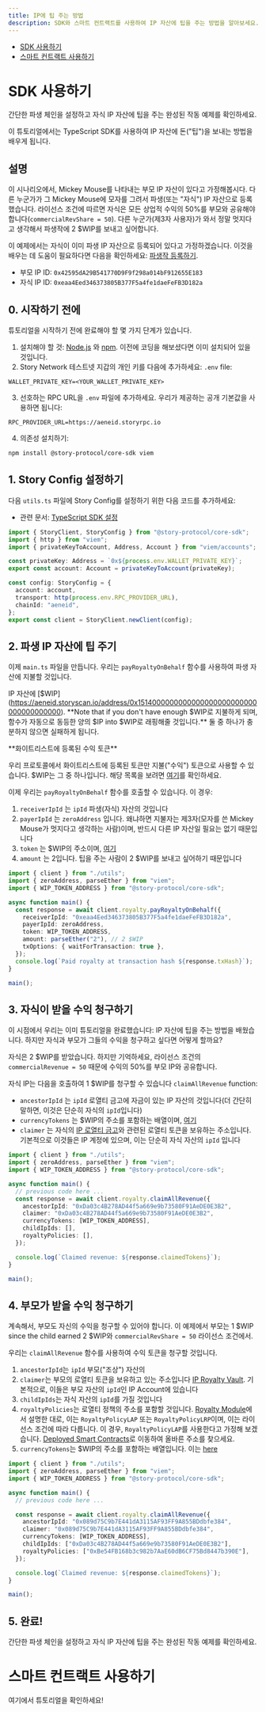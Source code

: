 ```yaml
---
title: IP에 팁 주는 방법
description: SDK와 스마트 컨트랙트를 사용하여 IP 자산에 팁을 주는 방법을 알아보세요.
---
```


* [SDK 사용하기](#using-the-sdk)
* [스마트 컨트랙트 사용하기](#using-a-smart-contract)

# SDK 사용하기

<CardGroup cols={1}>
  <Card title="Completed Code" href="https://github.com/storyprotocol/typescript-tutorial/blob/main/scripts/derivative/registerDerivativeCommercialCustom.ts" icon="thumbs-up">
    간단한 파생 체인을 설정하고 자식 IP 자산에 팁을 주는 완성된 작동 예제를 확인하세요.
  </Card>
</CardGroup>

이 튜토리얼에서는 TypeScript SDK를 사용하여 IP 자산에 돈("팁")을 보내는 방법을 배우게 됩니다.

## 설명

이 시나리오에서, Mickey Mouse를 나타내는 부모 IP 자산이 있다고 가정해봅시다. 다른 누군가가 그 Mickey Mouse에 모자를 그려서 파생(또는 "자식") IP 자산으로 등록했습니다. 라이선스 조건에 따르면 자식은 모든 상업적 수익의 50%를 부모와 공유해야 합니다(`commercialRevShare = 50`). 다른 누군가(제3자 사용자)가 와서 정말 멋지다고 생각해서 파생작에 2 \$WIP를 보내고 싶어합니다.

이 예제에서는 자식이 이미 파생 IP 자산으로 등록되어 있다고 가정하겠습니다. 이것을 배우는 데 도움이 필요하다면 다음을 확인하세요: [파생작 등록하기](/developers/typescript-sdk/register-derivative).

* 부모 IP ID: `0x42595dA29B541770D9F9f298a014bF912655E183`
* 자식 IP ID: `0xeaa4Eed346373805B377F5a4fe1daeFeFB3D182a`

## 0. 시작하기 전에

튜토리얼을 시작하기 전에 완료해야 할 몇 가지 단계가 있습니다.

1. 설치해야 할 것: [Node.js](https://nodejs.org/en/download) 와 [npm](https://docs.npmjs.com/downloading-and-installing-node-js-and-npm). 이전에 코딩을 해보셨다면 이미 설치되어 있을 것입니다.
2. Story Network 테스트넷 지갑의 개인 키를 다음에 추가하세요: `.env` file:

```text env
WALLET_PRIVATE_KEY=<YOUR_WALLET_PRIVATE_KEY>
```

3. 선호하는 RPC URL을 `.env` 파일에 추가하세요. 우리가 제공하는 공개 기본값을 사용하면 됩니다:

```text env
RPC_PROVIDER_URL=https://aeneid.storyrpc.io
```

4. 의존성 설치하기:

```bash Terminal
npm install @story-protocol/core-sdk viem
```

## 1. Story Config 설정하기

다음 `utils.ts` 파일에 Story Config를 설정하기 위한 다음 코드를 추가하세요:

* 관련 문서: [TypeScript SDK 설정](/developers/typescript-sdk/setup)

```typescript utils.ts
import { StoryClient, StoryConfig } from "@story-protocol/core-sdk";
import { http } from "viem";
import { privateKeyToAccount, Address, Account } from "viem/accounts";

const privateKey: Address = `0x${process.env.WALLET_PRIVATE_KEY}`;
export const account: Account = privateKeyToAccount(privateKey);

const config: StoryConfig = {
  account: account,
  transport: http(process.env.RPC_PROVIDER_URL),
  chainId: "aeneid",
};
export const client = StoryClient.newClient(config);
```

## 2. 파생 IP 자산에 팁 주기

이제 `main.ts` 파일을 만듭니다. 우리는 `payRoyaltyOnBehalf` 함수를 사용하여 파생 자산에 지불할 것입니다.

IP 자산에 \[$WIP](https://aeneid.storyscan.io/address/0x1514000000000000000000000000000000000000). **Note that if you don't have enough $WIP로 지불하게 되며, 함수가 자동으로 동등한 양의 $IP into $WIP로 래핑해줄 것입니다.\*\* 둘 중 하나가 충분하지 않으면 실패하게 됩니다.

<Note>
  **화이트리스트에 등록된 수익 토큰**

  우리 프로토콜에서 화이트리스트에 등록된 토큰만 지불("수익") 토큰으로 사용할 수 있습니다. \$WIP는 그 중 하나입니다. 해당 목록을 보려면 [여기](/developers/deployed-smart-contracts)를 확인하세요.
</Note>

이제 우리는 `payRoyaltyOnBehalf` 함수를 호출할 수 있습니다. 이 경우:

1. `receiverIpId` 는 `ipId` 파생(자식) 자산의 것입니다
2. `payerIpId` 는 `zeroAddress` 입니다. 왜냐하면 지불자는 제3자(모자를 쓴 Mickey Mouse가 멋지다고 생각하는 사람)이며, 반드시 다른 IP 자산일 필요는 없기 때문입니다
3. `token` 는 \$WIP의 주소이며, [여기](/concepts/royalty-module/ip-royalty-vault#whitelisted-revenue-tokens)
4. `amount` 는 2입니다. 팁을 주는 사람이 2 \$WIP를 보내고 싶어하기 때문입니다

```typescript main.ts
import { client } from "./utils";
import { zeroAddress, parseEther } from "viem";
import { WIP_TOKEN_ADDRESS } from "@story-protocol/core-sdk";

async function main() {
  const response = await client.royalty.payRoyaltyOnBehalf({
    receiverIpId: "0xeaa4Eed346373805B377F5a4fe1daeFeFB3D182a",
    payerIpId: zeroAddress,
    token: WIP_TOKEN_ADDRESS,
    amount: parseEther("2"), // 2 $WIP
    txOptions: { waitForTransaction: true },
  });
  console.log(`Paid royalty at transaction hash ${response.txHash}`);
}

main();
```

## 3. 자식이 받을 수익 청구하기

이 시점에서 우리는 이미 튜토리얼을 완료했습니다: IP 자산에 팁을 주는 방법을 배웠습니다. 하지만 자식과 부모가 그들의 수익을 청구하고 싶다면 어떻게 할까요?

자식은 2 \$WIP를 받았습니다. 하지만 기억하세요, 라이선스 조건의 `commercialRevenue = 50` 때문에 수익의 50%를 부모 IP와 공유합니다.

자식 IP는 다음을 호출하여 1 \$WIP를 청구할 수 있습니다 `claimAllRevenue` function:

* `ancestorIpId` 는 `ipId` 로열티 금고에 자금이 있는 IP 자산의 것입니다(더 간단히 말하면, 이것은 단순히 자식의 `ipId`입니다)
* `currencyTokens` 는 \$WIP의 주소를 포함하는 배열이며, [여기](/concepts/royalty-module/ip-royalty-vault#whitelisted-revenue-tokens)
* `claimer` 는 자식의 [IP 로열티 금고](/concepts/royalty-module/ip-royalty-vault)와 관련된 로열티 토큰을 보유하는 주소입니다. 기본적으로 이것들은 IP 계정에 있으며, 이는 단순히 자식 자산의 `ipId` 입니다

```typescript main.ts
import { client } from "./utils";
import { zeroAddress, parseEther } from "viem";
import { WIP_TOKEN_ADDRESS } from "@story-protocol/core-sdk";

async function main() {
  // previous code here ...
  const response = await client.royalty.claimAllRevenue({
    ancestorIpId: "0xDa03c4B278AD44f5a669e9b73580F91AeDE0E3B2",
    claimer: "0xDa03c4B278AD44f5a669e9b73580F91AeDE0E3B2",
    currencyTokens: [WIP_TOKEN_ADDRESS],
    childIpIds: [],
    royaltyPolicies: [],
  });

  console.log(`Claimed revenue: ${response.claimedTokens}`);
}

main();
```

## 4. 부모가 받을 수익 청구하기

계속해서, 부모도 자신의 수익을 청구할 수 있어야 합니다. 이 예제에서 부모는 1 $WIP since the child earned 2 $WIP와 `commercialRevShare = 50` 라이선스 조건에서.

우리는 `claimAllRevenue` 함수를 사용하여 수익 토큰을 청구할 것입니다.

1. `ancestorIpId`는 `ipId` 부모("조상") 자산의
2. `claimer`는 부모의 로열티 토큰을 보유하고 있는 주소입니다 [IP Royalty Vault](/concepts/royalty-module/ip-royalty-vault). 기본적으로, 이들은 부모 자산의 `ipId`인 IP Account에 있습니다
3. `childIpIds`는 자식 자산의 `ipId`를 가질 것입니다
4. `royaltyPolicies`는 로열티 정책의 주소를 포함할 것입니다. [Royalty Module](/concepts/royalty-module)에서 설명한 대로, 이는 `RoyaltyPolicyLAP` 또는 `RoyaltyPolicyLRP`이며, 이는 라이선스 조건에 따라 다릅니다. 이 경우, `RoyaltyPolicyLAP`를 사용한다고 가정해 보겠습니다. [Deployed Smart Contracts](/developers/deployed-smart-contracts)로 이동하여 올바른 주소를 찾으세요.
5. `currencyTokens`는 \$WIP의 주소를 포함하는 배열입니다. 이는 [here](/concepts/royalty-module/ip-royalty-vault#whitelisted-revenue-tokens)

```typescript main.ts
import { client } from "./utils";
import { zeroAddress, parseEther } from "viem";
import { WIP_TOKEN_ADDRESS } from "@story-protocol/core-sdk";

async function main() {
  // previous code here ...

  const response = await client.royalty.claimAllRevenue({
    ancestorIpId: "0x089d75C9b7E441dA3115AF93FF9A855BDdbfe384",
    claimer: "0x089d75C9b7E441dA3115AF93FF9A855BDdbfe384",
    currencyTokens: [WIP_TOKEN_ADDRESS],
    childIpIds: ["0xDa03c4B278AD44f5a669e9b73580F91AeDE0E3B2"],
    royaltyPolicies: ["0xBe54FB168b3c982b7AaE60dB6CF75Bd8447b390E"],
  });

  console.log(`Claimed revenue: ${response.claimedTokens}`);
}

main();
```

## 5. 완료!

<CardGroup cols={1}>
  <Card title="Completed Code" href="https://github.com/storyprotocol/typescript-tutorial/blob/main/scripts/derivative/registerDerivativeCommercialCustom.ts" icon="thumbs-up">
    간단한 파생 체인을 설정하고 자식 IP 자산에 팁을 주는 완성된 작동 예제를 확인하세요.
  </Card>
</CardGroup>

# 스마트 컨트랙트 사용하기

<CardGroup cols={1}>
  <Card title="Go to Smart Contract Tutorial" href="/developers/smart-contracts-guide/claim-revenue" icon="house">
    여기에서 튜토리얼을 확인하세요!
  </Card>
</CardGroup>
